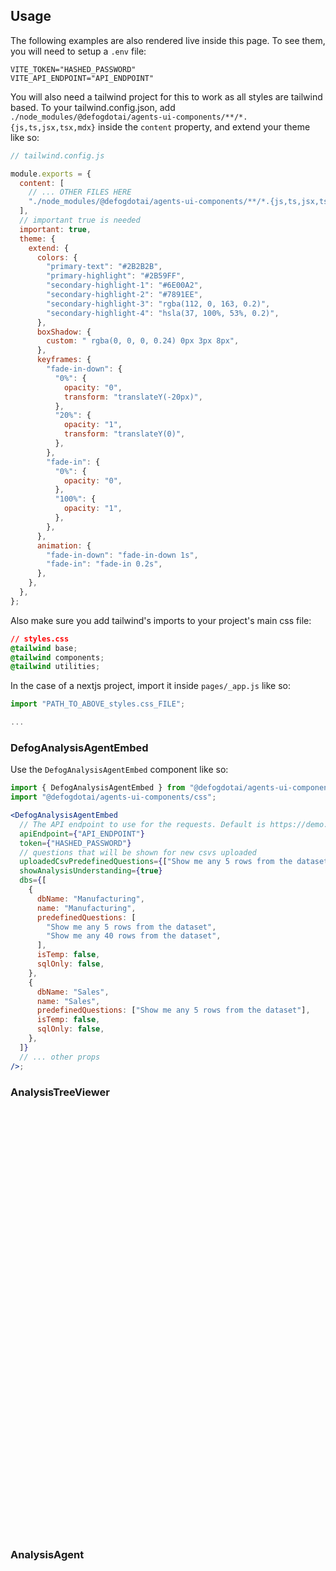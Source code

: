 
## Usage

The following examples are also rendered live inside this page. To see them, you will need to setup a `.env` file:

```
VITE_TOKEN="HASHED_PASSWORD"
VITE_API_ENDPOINT="API_ENDPOINT"
```

You will also need a tailwind project for this to work as all styles are tailwind based. To your tailwind.config.json, add `./node_modules/@defogdotai/agents-ui-components/**/*.{js,ts,jsx,tsx,mdx}` inside the `content` property, and extend your theme like so:

```js
// tailwind.config.js

module.exports = {
  content: [
    // ... OTHER FILES HERE
    "./node_modules/@defogdotai/agents-ui-components/**/*.{js,ts,jsx,tsx,mdx}",
  ],
  // important true is needed
  important: true,
  theme: {
    extend: {
      colors: {
        "primary-text": "#2B2B2B",
        "primary-highlight": "#2B59FF",
        "secondary-highlight-1": "#6E00A2",
        "secondary-highlight-2": "#7891EE",
        "secondary-highlight-3": "rgba(112, 0, 163, 0.2)",
        "secondary-highlight-4": "hsla(37, 100%, 53%, 0.2)",
      },
      boxShadow: {
        custom: " rgba(0, 0, 0, 0.24) 0px 3px 8px",
      },
      keyframes: {
        "fade-in-down": {
          "0%": {
            opacity: "0",
            transform: "translateY(-20px)",
          },
          "20%": {
            opacity: "1",
            transform: "translateY(0)",
          },
        },
        "fade-in": {
          "0%": {
            opacity: "0",
          },
          "100%": {
            opacity: "1",
          },
        },
      },
      animation: {
        "fade-in-down": "fade-in-down 1s",
        "fade-in": "fade-in 0.2s",
      },
    },
  },
};
```

Also make sure you add tailwind's imports to your project's main css file:

```css
// styles.css
@tailwind base;
@tailwind components;
@tailwind utilities;
```

In the case of a nextjs project, import it inside `pages/_app.js` like so:

```jsx
import "PATH_TO_ABOVE_styles.css_FILE";

...
```

### DefogAnalysisAgentEmbed

Use the `DefogAnalysisAgentEmbed` component like so:

```jsx
import { DefogAnalysisAgentEmbed } from "@defogdotai/agents-ui-components/agent";
import "@defogdotai/agents-ui-components/css";

<DefogAnalysisAgentEmbed
  // The API endpoint to use for the requests. Default is https://demo.defog.ai.
  apiEndpoint={"API_ENDPOINT"}
  token={"HASHED_PASSWORD"}
  // questions that will be shown for new csvs uploaded
  uploadedCsvPredefinedQuestions={["Show me any 5 rows from the dataset"]}
  showAnalysisUnderstanding={true}
  dbs={[
    {
      dbName: "Manufacturing",
      name: "Manufacturing",
      predefinedQuestions: [
        "Show me any 5 rows from the dataset",
        "Show me any 40 rows from the dataset",
      ],
      isTemp: false,
      sqlOnly: false,
    },
    {
      dbName: "Sales",
      name: "Sales",
      predefinedQuestions: ["Show me any 5 rows from the dataset"],
      isTemp: false,
      sqlOnly: false,
    },
  ]}
  // ... other props
/>;
```


<Canvas of={Embed.Primary} />

### AnalysisTreeViewer

```jsx
import {
  Setup,
  AnalysisTreeViewer,
  AnalysisTreeManager,
} from "@defogdotai/agents-ui-components/agent";
import "@defogdotai/agents-ui-components/css";

const analysisTreeManager = new AnalysisTreeManager();

const dbName = "Sales";
const name = "Sales";
const predefinedQuestions = [
  "Show me any 5 rows from the dataset",
  "Show me any 40 rows from the dataset",
];
const isTemp = false;
const sqlOnly = false;

// <Setup/> sets up socket connections/other context + sqlite db and shows a loader until everything is ready + sockets are connected.
<Setup
  // The API endpoint to use for the requests. Default is https://demo.defog.ai.
  apiEndpoint={"API_ENDPOINT"}
  token={"HASHED_PASSWORD"}
  // these are the ones that will be shown for new csvs uploaded
  uploadedCsvPredefinedQuestions={["Show me any 5 rows from the dataset"]}
  showAnalysisUnderstanding={true}
  disableMessages={false}
  // ... other props
>
  <AnalysisTreeViewer
    dbName={dbName}
    // metadata has to be passed only if you're querying a csv/temp db
    metadata={metadata}
    // for csv
    isTemp={isTemp}
    forceSqlOnly={false}
    showToggle={true}
    analysisTreeManager={analysisTreeManager}
    autoScroll={true}
    sideBarClasses={""}
    searchBarDraggable={true}
    defaultSidebarOpen={true || (window.innerWidth < 768 ? false : true)}
    predefinedQuestions={predefinedQuestions}
    // ... other props
  />
</Setup>;
```


<Canvas of={Tree.Primary} />

### AnalysisAgent

```jsx
import { Setup, AnalysisAgent } from "@defogdotai/agents-ui-components/agent";
import "@defogdotai/agents-ui-components/css";

const dbName = "Sales";
const name = "Sales";
const predefinedQuestions = [
  "Show me any 5 rows from the dataset",
  "Show me any 40 rows from the dataset",
];
const isTemp = false;
const sqlOnly = false;

// internally we use uuid's crypto.randomUUID() method. You can use any unique id here.
const id = "your-analysis-id";

// <Setup/> sets up socket connections/other context + sqlite db and shows a loader until everything is ready + sockets are connected.
<Setup
  // The API endpoint to use for the requests. Default is https://demo.defog.ai.
  apiEndpoint={"API_ENDPOINT"}
  token={"HASHED_PASSWORD"}
  // these are the ones that will be shown for new csvs uploaded
  uploadedCsvPredefinedQuestions={["Show me any 5 rows from the dataset"]}
  showAnalysisUnderstanding={true}
  disableMessages={false}
>
  <AnalysisAgent
    analysisId={id}
    dbName={dbName}
    // metadata has to be passed only if you're querying a csv/temp db
    metadata={metadata}
    isTemp={isTemp}
    forceSqlOnly={false}
  />
</Setup>;
```


<Canvas of={Agent.Primary} />

